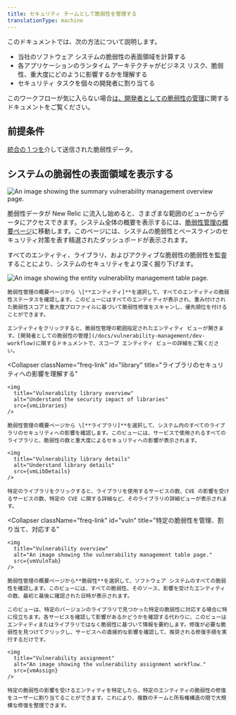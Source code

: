 ```yaml
---
title: セキュリティ チームとして脆弱性を管理する
translationType: machine
---
```








このドキュメントでは、次の方法について説明します。

* 当社のソフトウェア システムの脆弱性の表面領域を計算する
* 各アプリケーションのランタイム アーキテクチャがビジネス リスク、脆弱性、重大度にどのように影響するかを理解する
* セキュリティ タスクを個々の開発者に割り当てる

このワークフローが気に入らない場合[は、開発者としての脆弱性の管理](/docs/vulnerability-management/dev-workflow)に関するドキュメントをご覧ください。

## 前提条件

[統合の 1 つを](/docs/vulnerability-management/integrations/overview)介して送信された脆弱性データ。

## システムの脆弱性の表面領域を表示する

<img
  title="Vulnerability management overview"
  alt="An image showing the summary vulnerability management overview page."
  src={vmOverview}
/>

脆弱性データが New Relic に流入し始めると、さまざまな範囲のビューからデータにアクセスできます。システム全体の概要を表示するには、[脆弱性管理の概要ページ](https://one.newrelic.com/vulnerability-management)に移動します。このページには、システムの脆弱性とベースラインのセキュリティ対策を表す精選されたダッシュボードが表示されます。

すべてのエンティティ、ライブラリ、およびアクティブな脆弱性の脆弱性を監査することにより、システムのセキュリティをより深く掘り下げます。

<CollapserGroup>
  <Collapser
    className="freq-link"
    id="entity"
    title="すべてのエンティティの脆弱性を管理する"
  >
    <img
      title="Vulnerability management overview"
      alt="An image showing the entity vulnerability management table page."
      src={vmEntitySec}
    />

    脆弱性管理の概要ページから \[**エンティティ]**を選択して、すべてのエンティティの脆弱性ステータスを確認します。このビューにはすべてのエンティティが表示され、重み付けされた脆弱性スコアと重大度プロファイルに基づいて脆弱性修復をスキャンし、優先順位を付けることができます。

    エンティティをクリックすると、脆弱性管理の範囲指定されたエンティティ ビューが開きます。[開発者としての脆弱性の管理](/docs/vulnerability-management/dev-workflow)に関するドキュメントで、スコープ エンティティ ビューの詳細をご覧ください。
  </Collapser>

  <Collapser
    className="freq-link"
    id="library"
    title="ライブラリのセキュリティへの影響を理解する"
  >
    <img
      title="Vulnerability library overview"
      alt="Understand the security impact of libraries"
      src={vmLibraries}
    />

    脆弱性管理の概要ページから \[**ライブラリ]**を選択して、システム内のすべてのライブラリのセキュリティへの影響を確認します。このビューには、サービスで使用されるすべてのライブラリと、脆弱性の数と重大度によるセキュリティへの影響が表示されます。

    <img
      title="Vulnerability library details"
      alt="Understand library details"
      src={vmLibDetails}
    />

    特定のライブラリをクリックすると、ライブラリを使用するサービスの数、CVE の影響を受けるサービスの数、特定の CVE に関する詳細など、そのライブラリの詳細ビューが表示されます。
  </Collapser>

  <Collapser
    className="freq-link"
    id="vuln"
    title="特定の脆弱性を管理、割り当て、対応する"
  >
    <img
      title="Vulnerability overview"
      alt="An image showing the vulnerability management table page."
      src={vmVulnTab}
    />

    脆弱性管理の概要ページから**脆弱性**を選択して、ソフトウェア システムのすべての脆弱性を確認します。このビューには、すべての脆弱性、そのソース、影響を受けたエンティティの数、最初と最後に確認された日時が表示されます。

    このビューは、特定のバージョンのライブラリで見つかった特定の脆弱性に対応する場合に特に役立ちます。各サービスを確認して影響があるかどうかを確認する代わりに、このビューはエンティティまたはライブラリではなく脆弱性に基づいて情報を要約します。修復が必要な脆弱性を見つけてクリックし、サービスへの直接的な影響を確認して、推奨される修復手順を実行するだけです。

    <img
      title="Vulnerability assignment"
      alt="An image showing the vulnerability assignment workflow."
      src={vmAssign}
    />

    特定の脆弱性の影響を受けるエンティティを特定したら、特定のエンティティの脆弱性の修復をユーザーに割り当てることができます。これにより、複数のチームと所有権構造の間で大規模な修復を整理できます。
  </Collapser>
</CollapserGroup>